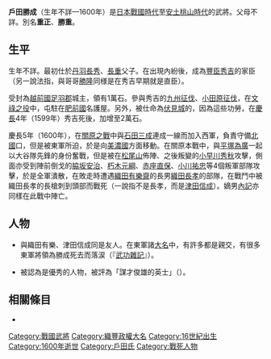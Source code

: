{{日本武士
|名稱= 戶田 勝成
|圖片名稱= 
|圖片大小= 
|圖片說明= 
|時代= [[日本戰國時代|日本戰國時代]]—[[安土桃山時代|安土桃山時代]]
|出生日期= 不詳
|出生地點= 
|逝世日期= [[慶長|慶長]]5年9月15日（1600年10月21日）
|逝世地點= 
|假名= 
|羅馬字= 
|幼名= 
|改名= 
|别名= 重政、勝重<BR>半右衛門、武藏守、羽柴武藏守（通稱）
|諡号= 
|神号= 
|戒名= 
|洗禮名= 
|墓所= 
|朝廷官位= 
|幕府職位= 
|主君= [[丹羽長秀|丹羽長秀]]→[[丹羽長重|長重]]→[[豐臣秀吉|豐臣秀吉]]
|藩= 
|氏族= {{tsl|ja|戸田氏|戶田氏}}
|父母= 不詳
|養父= 
|養母= 
|兄弟= 兄：[[戶田勝隆|勝隆]]
|姐妹= 
|正室= 不詳
|側室= 
|嗣子= [[戶田內記|內記]]（重典？）
|嗣女= 
|養子= 
|養女= 
}}
{{japanese|japanese=戸田 勝成|kana=とだ かつしげ|romaji=Toda Katsushige|舊寫=戶田 勝成}}
'''戶田勝成'''（生年不詳—1600年）是[[日本戰國時代|日本戰國時代]]至[[安土桃山時代|安土桃山時代]]的武將。父母不詳。別名'''重正'''、'''勝重'''。

== 生平 ==
生年不詳。最初仕於[[丹羽長秀|丹羽長秀]]、[[丹羽長重|長重]]父子。在{{tsl|ja|丹羽家}}出現內紛後，成為[[豐臣秀吉|豐臣秀吉]]的家臣（另一說法指，與哥哥[[戶田勝隆|勝隆]]同様是在秀吉早期就是直臣）。

受封為[[越前國|越前國]][[足羽郡|足羽郡]]{{tsl|ja|安居城}}城主，領有1萬石。參與秀吉的[[九州征伐|九州征伐]]、[[小田原征伐|小田原征伐]]，在[[文祿之役|文祿之役]]中，屯駐在[[肥前國|肥前國]]名護屋。另外，被仕命為[[伏見城|伏見城]]的{{tsl|ja|普請}}，因為這些功勞，在[[慶長|慶長]]4年（1599年）秀吉死後，加增至2萬石。

慶長5年（1600年），在[[關原之戰|關原之戰]]中與[[石田三成|石田三成]]連成一線而加入西軍，負責守備[[北國|北國]]口，但是被東軍所迫，於是向[[美濃國|美濃國]]方面移動。在關原本戰中，與[[平塚為廣|平塚為廣]]一起以大谷隊先鋒的身份奮戰，但是被在[[松尾山_(岐阜縣)|松尾山]]佈陣、之後叛變的[[小早川秀秋|小早川秀秋]]攻擊，側面亦受到陣前倒戈的[[脇坂安治|脇坂安治]]、[[朽木元綱|朽木元綱]]、[[赤座直保|赤座直保]]、[[小川祐忠|小川祐忠]]等4個叛軍部隊攻擊，於是全軍潰散，在敗走時遭遇[[織田有樂齋|織田有樂齋]]的長男[[織田長孝|織田長孝]]的部隊，在戰鬥中被織田長孝的長槍刺到頭部而戰死（一說指不是長孝，而是[[津田信成|津田信成]]）。嫡男[[戶田內記|內記]]亦同樣在此戰中陣亡。

== 人物 ==
*與織田有樂、津田信成同是友人。在東軍諸[[大名_(稱謂)|大名]]中，有許多都是親交，有很多東軍將領為勝成死去而落涙（『[[武功雜記|武功雜記]]』）。

*被認為是優秀的人物，被評為「謀才俊雄的英士」（{{lang|ja|謀才俊雄の英士}}）。

== 相關條目 ==
*{{tsl|ja|戸田氏|戶田氏}}

[[Category:戰國武將|Category:戰國武將]]
[[Category:織豐政權大名|Category:織豐政權大名]]
[[Category:16世紀出生|Category:16世紀出生]]
[[Category:1600年逝世|Category:1600年逝世]]
[[Category:戶田氏|Category:戶田氏]]
[[Category:戰死人物|Category:戰死人物]]